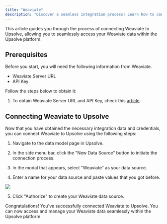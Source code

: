 ```yaml
---
title: "Weaviate"
description: "Discover a seamless integration process! Learn how to connect Weaviate to Upsolve effortlessly for streamlined transactions."
---
```


This article guides you through the process of connecting Weaviate to Upsolve, allowing you to seamlessly access your Weaviate data within the Upsolve platform.

## Prerequisites

Before you start, you will need the following information from Weaviate.

- Weaviate Server URL
- API Key

Follow the steps below to obtain it:

1. To obtain Weaviate Server URL and API Key, check this [article](https://weaviate.io/developers/weaviate/quickstart#:~:text=You%20need%20a%20Weaviate%20instance,the%20Details%20tab%20in%20WCD.).

## Connecting Weaviate to Upsolve

Now that you have obtained the necessary integration data and credentials, you can connect Weaviate to Upsolve using the following steps:

1. Navigate to the data model page in Upsolve.

2. In the side menu bar, click the "New Data Source" button to initiate the connection process.

3. In the modal that appears, select "Weaviate" as your data source.

4. Enter a name for your data source and paste values that you got before.

<img src="https://cdn.peaka.com/integrations/weaviate-1.png" />

5. Click "Authorize" to create your Weaviate data source.

Congratulations! You've successfully connected Weaviate to Upsolve. You can now access and manage your Weaviate data seamlessly within the Upsolve platform.
